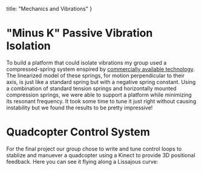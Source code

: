   title: "Mechanics and Vibrations"
}

# "Minus K" Passive Vibration Isolation
To build a platform that could isolate vibrations my group used a compressed-spring system enspired by [commercially available technology](https://www.minusk.com/). The linearized model of these springs, for motion perpendicular to their axis, is just like a standard spring but with a negative spring constant. Using a combination of standard tension springs and horizontally mounted compression springs, we were able to support a platform while minimizing its resonant frequency. It took some time to tune it just right without causing instability but we found the results to be pretty impressive!

<YouTube id='CGaCfm7iPYs'/>

# Quadcopter Control System
For the final project our group chose to write and tune control loops to stablize and manuever a quadcopter using a Kinect to provide 3D positional feedback. Here you can see it flying along a Lissajous curve:

<YouTube id='y1JYsO1U79Q'/>